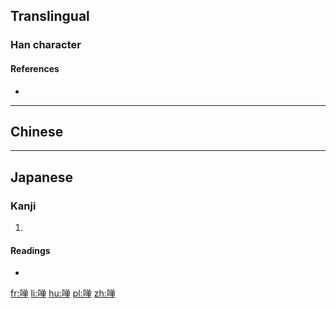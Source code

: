{{also|嘽}}
==Translingual==

===Han character===
{{Han char|rn=30|rad=口|as=08|sn=11|four=|canj=RCWJ|ids=⿰口单}}

====References====
* {{Han ref|kx=0196.261|hdz=10645.111|uh=5574|ud=21876}}

----

==Chinese==
{{zh-see|嘽}}

----

==Japanese==

===Kanji===
{{ja-kanji|grade=|rs=口08}}

# {{defn|lang=ja|sort=口08}}

====Readings====
* {{ja-readings|on=[[たん]] (tan), [[せん]] (sen), [[た]] (ta), [[だん]] (dan)|kun=[[あえぐ]] (aegu), [[よろこぶ]] (yorokobu), [[おおい]] (ooi), [[さかん]] (sakan)}}

{{attention|ja|Nuke this section or keep it as an extended shinjitai? [[User:Suzukaze-c]] 06:02, 28 August 2015 (UTC)}}

[[fr:啴]]
[[li:啴]]
[[hu:啴]]
[[pl:啴]]
[[zh:啴]]